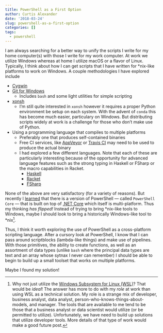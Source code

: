 ```yaml
---
title: PowerShell as a First Option
author: Curtis Alexander
date: '2018-03-24'
slug: powershell-as-a-first-option
categories: []
tags:
  - powershell
---
```


I am always searching for a better way to unify the scripts I write for my home computer(s) with those I write for my work computer.  At work we utilize Windows whereas at home I utilize macOS or a flavor of Linux.  Typically, I think about how I can get scripts that I have written for *nix-like platforms to work on Windows.  A couple methodologies I have explored include

* [Cygwin](https://www.cygwin.com/)
* [Git for Windows](https://git-scm.com/)
    * Includes `bash` and some light utilities for simple scripting
* [xonsh](http://xon.sh/)
    * I'm still quite interested in `xonsh` however it requires a proper Python environment be setup on each system.  With the advent of `conda` this has become much easier, particulary on Windows.  But distributing scripts widely at work is a challenge for those who don't make use of Python.
* Using a programming language that compiles to multiple platforms
    * Preferably one that produces self-contained binaries
    * Free CI services, like [AppVeyor]() or [Travis CI]() may need to be used to produce the actual binary
    * I had explored a few different languages.  Note that each of these are particularly interesting because of the opportunity for advanced language features such as the strong typing in Haskell or FSharp or the macro capabilities in Racket.
        * [Haskell](https://haskell-lang.org/)
        * [Racket](https://racket-lang.org/)
        * [FSharp](http://fsharp.org/)

None of the above are very satisfactory (for a variety of reasons).  But recently I [learned](https://blogs.msdn.microsoft.com/powershell/2018/01/10/powershell-core-6-0-generally-available-ga-and-supported/) that there is a version of PowerShell &mdash; called `PowerShell Core` &mdash; that is built on top of [.NET Core](https://www.microsoft.com/net/download/macos) which itself is multi-platform.  Thus my thinking *has flipped!*  Instead of trying to bring *nix-like tools to Windows, maybe I should look to bring a historically Windows-like tool to \*nix[^1].


Thus, I think it worth exploring the use of PowerShell as a cross-platform scripting language.  After a cursory look at PowerShell, I know that I can pass around scriptblocks (lambda-like things) and make use of pipelines.  With those primitives, the ability to create functions, as well as an assortment of data types (unlike `bash` where the principal data types are text and an array whose sytnax I never can remember) I should be able to begin to build up a small toolset that works on multiple platforms.

Maybe I found my solution!

[^1]: Why not just utilize the [Windows Subsystem for Linux (WSL)](https://docs.microsoft.com/en-us/windows/wsl/about)?  That would be *ideal*!  The answer has more to do with my *role* at work than using WSL as a technical solution.  My role is a strange mix of developer, business analyst, data analyst, person-who-knows-things-about-models, and manager.  The tools that are available to me tend to be those that a business analyst or data scientist would utilize (or be permitted to utilize).  Unfortunately, we have need to build up solutions that utilize developer tools.  More details of that type of work would make a good future post.

